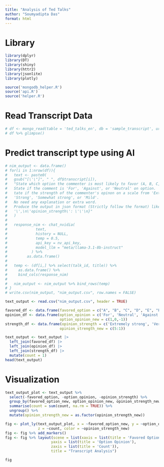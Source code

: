 ```yaml
---
title: "Analysis of Ted Talks"
author: "Soumyadipta Das"
format: html
---
```


# Library

```r
library(dplyr)
library(DT)
library(shiny)
library(httr2)
library(jsonlite)
library(plotly)

source('mongodb_helper.R')
source('api.R')
source('helper.R')
```

# Read Transcript Data

```r
# df <- mongo_read(table = 'ted_talks_en', db = 'sample_transcript', url = mongo_url)
# df %>% glimpse()
```

# Predict transcript type using AI

```r
# nim_output <- data.frame()
# for(i in 1:nrow(df)){
#   text <- paste0(
#   gsub("[\'\"]", " ", df$transcript[i]),
#   "State which option the commenter is most likely to favor (A, B, C, D, E, F, G).
#   State if the comment is 'For', 'Against', or 'Neutral' on option.
#   tate if the strength of the commenter's opinon on a scale from 'Extremely strong', 'Very strong',
#   'Strong', 'Somewhat strong', or 'Mild'.
#   No need any explanation or extra word.
#   Produce the output in json format (Strictly follow the format) like this:\n{\n\'favored_option\': \'\',\n\'option_opinion\':
#   '\',\n\'opinion_strength\': \'\'\n}"
#   )
# 
#   response_nim <- chat_nvidia(
#             text,
#             history = NULL,
#             temp = 0.5,
#             api_key = nv_api_key,
#             model_llm = "meta/llama-3.1-8b-instruct"
#           ) %>%
#         as.data.frame()
# 
#   temp <- (df[i,] %>% select(talk_id, title)) %>%
#     as.data.frame() %>%
#     bind_cols(response_nim)
# 
#   nim_output <- nim_output %>% bind_rows(temp)
# }
# write.csv(nim_output, "nim_output.csv", row.names = FALSE)
```

```r
text_output <- read.csv("nim_output.csv", header = TRUE)

favored_df <- data.frame(favored_option = c("A", "B", "C", "D", "E", "F", "G"), favored_option_new = c(1:7))
opinion_df <- data.frame(option_opinion = c('For', 'Neutral', 'Against'), 
                         option_opinion_new = c(1,0,-1))
strength_df <- data.frame(opinion_strength = c('Extremely strong', 'Very strong', 'Strong', 'Somewhat strong', 'Mild'), 
                         opinion_strength_new = c(5:1))

text_output <- text_output |> 
  left_join(favored_df) |>
  left_join(opinion_df) |>
  left_join(strength_df) |>
  mutate(count = 1) 
head(text_output)
```

# Visualization
```r
text_output_plot <- text_output %>%
  select(-favored_option, -option_opinion, -opinion_strength) %>%
  group_by(favored_option_new, option_opinion_new, opinion_strength_new) %>%
  summarise(count = sum(count, na.rm = TRUE)) %>%
  ungroup() %>% 
  mutate(opinion_strength_new = as.factor(opinion_strength_new))

fig <- plot_ly(text_output_plot, x = ~favored_option_new, y = ~option_opinion_new, 
               z = ~count, color = ~opinion_strength_new)
fig <- fig %>% add_markers()
fig <- fig %>% layout(scene = list(xaxis = list(title = 'Favored Option'),
                     yaxis = list(title = 'Option Opinion'),
                     zaxis = list(title = 'Count')),
                     title = "Transcript Analysis")

fig

```

